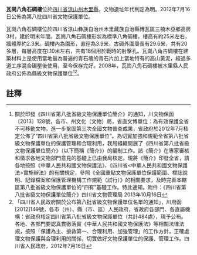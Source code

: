 {{msg:四川省文物保護單位
|名稱 = 瓦崗八角石碉樓
|編號 = 303
|圖片 = 
|級別 = S8
|分類 = 
|時代 = [[明代|明代]]
|地点 = [[四川省|四川省]][[涼山州|涼山州]][[木里縣|木里縣]]
|坐標 =
|登錄 = 2012年7月16日
}}
'''瓦崗八角石碉樓'''位於[[四川省|四川省]][[涼山州|涼山州]][[木里縣|木里縣]]，文物遺址年代判定為明。2012年7月16日公佈為第八批四川省文物保護單位。

瓦崗八角石碉樓位於四川省涼山彝族自治州木里藏族自治縣博瓦區三楠木亞鄉高房3村，建於明末年間。瓦崗八角石碉樓形狀為標準八角碉樓，樓高有約25米左右，牆體厚約2.3米。碉樓內為園形，直徑為3.9米，古碉外圍周長有29.6米，共有20多層，每層高度在l.10米左右，共有18個用於戰時的射擊孔。瓦崗八角古碉樓在建築材料上是使用當地最為普遍的青石塊的青石片加上當地特有的高山黃泥，經過多道工序混合碾壓後使用，至今保存完好。2008年，瓦崗八角石碉樓被木里縣人民政府公佈為縣級文物保護單位<ref>關於印發《四川省第八批省級文物保護單位簡介》的通知，川文物保函〔2013〕128號，各市、州文化（文物）局，省直文博單位：為有效保護全省不可移動文物，進一步鞏固第三次全國文物普查成果，省政府於2012年7月核定公佈了“四川省第八批省級文物保護單位”。為切實加強和規範全省第八批省級文物保護單位的保護管理和合理利用，我局組織開展了《四川省第八批省級文物保護單位簡介》（以下簡稱《簡介》）的編制工作。該《簡介》在專家審核和徵求各地文物部門意見的基礎上已由我局核定。現將《簡介》印發全省，請各地按照《中華人民共和國文物保護法》、《四川省<中華人民共和國文物保護法>實施辦法》的有關規定，參照《全國重點文物保護單位保護範圍、標誌說明、記錄檔案和保護管理機構工作規範（試行）》的相關要求，及時完善本轄區第八批省級文物保護單位的“四有”基礎工作。特此通知。附件：《四川省第八批省級文物保護單位簡介》四川省文物管理局  2013年10月16日</ref><ref>「四川省人民政府關於公布第八批省級文物保護單位名單的通知」，川府函[2012]149號，各市（州）、縣（市、區）人民政府，省政府各部門、各直屬機構：省政府核定四川省第八批省級文物保護單位（共計484處），現予公布。各地、各部門要認真貫徹落實《中華人民共和國文物保護法》等相關法律法規，按照「保護為主、搶救第一、合理利用、加強管理」的工作方針，正確處理文物保護與合理利用的關係，切實做好文物保護單位的保護、管理工作。四川省人民政府，2012年7月16日</ref>。
==註釋==
{{reflist}}
{{文物保護單位小作品}}
